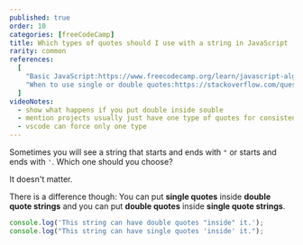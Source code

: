 ```yaml
---
published: true
order: 10
categories: [freeCodeCamp]
title: Which types of quotes should I use with a string in JavaScript
rarity: common
references:
  [
    "Basic JavaScript:https://www.freecodecamp.org/learn/javascript-algorithms-and-data-structures/basic-javascript",
    "When to use single or double quotes:https://stackoverflow.com/questions/242813/when-to-use-double-or-single-quotes-in-javascript",
  ]
videoNotes:
  - show what happens if you put double inside souble
  - mention projects usually just have one type of quotes for consistency
  - vscode can force only one type
---
```


Sometimes you will see a string that starts and ends with `"` or starts and ends with `'`. Which one should you choose?

It doesn't matter.

There is a difference though: You can put **single quotes** inside **double quote strings** and you can put **double quotes** inside **single quote strings**.

```javascript
console.log('This string can have double quotes "inside" it.');
console.log("This string can have single quotes 'inside' it.");
```
